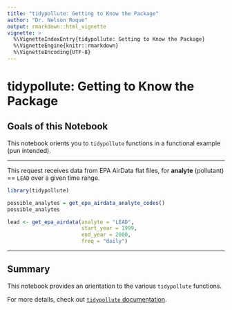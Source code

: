 ```yaml
---
title: "tidypollute: Getting to Know the Package"
author: "Dr. Nelson Roque"
output: rmarkdown::html_vignette
vignette: >
  %\VignetteIndexEntry{tidypollute: Getting to Know the Package}
  %\VignetteEngine{knitr::rmarkdown}
  %\VignetteEncoding{UTF-8}
---
```


# tidypollute: Getting to Know the Package

## Goals of this Notebook

This notebook orients you to `tidypollute` functions in a functional example (pun intended).

------------------------------------------------------------------------

This request receives data from EPA AirData flat files, for **analyte** (pollutant) == `LEAD` over a given time range.

```r
library(tidypollute)
```

```r
possible_analytes = get_epa_airdata_analyte_codes()
possible_analytes
```

```r
lead <- get_epa_airdata(analyte = "LEAD", 
                        start_year = 1999, 
                        end_year = 2000, 
                        freq = "daily")
```

------------------------------------------------------------------------

## Summary

This notebook provides an orientation to the various `tidypollute` functions.

For more details, check out [`tidypollute` documentation](https://nelsonroque.github.io/tidypollute/index.html).
